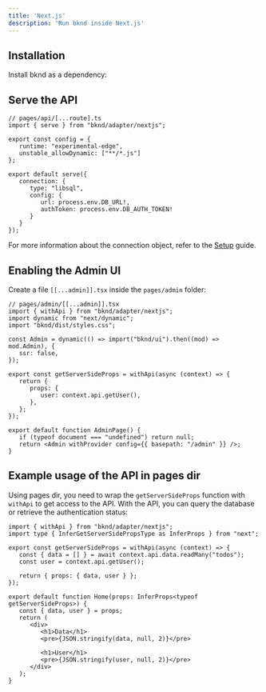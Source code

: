 ```yaml
---
title: 'Next.js'
description: 'Run bknd inside Next.js'
---
```


## Installation
Install bknd as a dependency:
<InstallBknd />

## Serve the API
``` tsx
// pages/api/[...route].ts
import { serve } from "bknd/adapter/nextjs";

export const config = {
   runtime: "experimental-edge",
   unstable_allowDynamic: ["**/*.js"]
};

export default serve({
   connection: {
      type: "libsql",
      config: {
         url: process.env.DB_URL!,
         authToken: process.env.DB_AUTH_TOKEN!
      }
   }
});
```
For more information about the connection object, refer to the [Setup](/setup) guide.

## Enabling the Admin UI
Create a file `[[...admin]].tsx` inside the `pages/admin` folder:
```tsx
// pages/admin/[[...admin]].tsx
import { withApi } from "bknd/adapter/nextjs";
import dynamic from "next/dynamic";
import "bknd/dist/styles.css";

const Admin = dynamic(() => import("bknd/ui").then((mod) => mod.Admin), {
   ssr: false,
});

export const getServerSideProps = withApi(async (context) => {
   return {
      props: {
         user: context.api.getUser(),
      },
   };
});

export default function AdminPage() {
   if (typeof document === "undefined") return null;
   return <Admin withProvider config={{ basepath: "/admin" }} />;
}
```

## Example usage of the API in pages dir
Using pages dir, you need to wrap the `getServerSideProps` function with `withApi` to get access
to the API. With the API, you can query the database or retrieve the authentication status:
```tsx
import { withApi } from "bknd/adapter/nextjs";
import type { InferGetServerSidePropsType as InferProps } from "next";

export const getServerSideProps = withApi(async (context) => {
   const { data = [] } = await context.api.data.readMany("todos");
   const user = context.api.getUser();

   return { props: { data, user } };
});

export default function Home(props: InferProps<typeof getServerSideProps>) {
   const { data, user } = props;
   return (
      <div>
         <h1>Data</h1>
         <pre>{JSON.stringify(data, null, 2)}</pre>

         <h1>User</h1>
         <pre>{JSON.stringify(user, null, 2)}</pre>
      </div>
   );
}
```